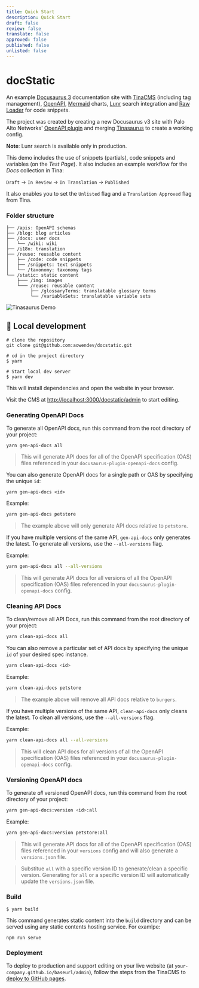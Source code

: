```yaml
---
title: Quick Start
description: Quick Start
draft: false
review: false
translate: false
approved: false
published: false
unlisted: false
---
```


# docStatic

An example [Docusaurus 3](https://docusaurus.io/) documentation site with [TinaCMS](https://tina.io/) (including tag management), [OpenAPI](https://swagger.io/specification/), [Mermaid](https://mermaid.js.org/) charts, [Lunr](https://lunrjs.com/) search integration and [Raw Loader](https://github.com/webpack-contrib/raw-loader) for code snippets.

The project was created by creating a new Docusaurus v3 site with Palo Alto Networks' [OpenAPI plugin](https://github.com/PaloAltoNetworks/docusaurus-openapi-docs) and merging [Tinasaurus](https://github.com/tinacms/tinasaurus) to create a working config.

**Note**: Lunr search is available only in production.

This demo includes the use of snippets (partials), code snippets and variables (on the *Test Page*). It also includes an example  workflow for the *Docs* collection in Tina:

`Draft` → `In Review` → `In Translation` → `Published`

It also enables you to set the `Unlisted` flag and a `Translation Approved` flag from Tina.

### Folder structure

```
├── /apis: OpenAPI schemas
├── /blog: blog articles
├── /docs: user docs
│   └── /wiki: wiki
├── /i18n: translation
├── /reuse: reusable content
│   ├── /code: code snippets
│   ├── /snippets: text snippets
│   └── /taxonomy: taxonomy tags
└── /static: static content
    ├─── /img: images
    └─── /reuse: reusable content
         ├── /glossaryTerms: translatable glossary terms
         └── /variableSets: translatable variable sets
```

![Tinasaurus Demo](demo.png)

## 🔧 Local development

```shell
# clone the repository
git clone git@github.com:aowendev/docstatic.git

# cd in the project directory
$ yarn

# Start local dev server
$ yarn dev
```

This will install dependencies and open the website in your browser.

Visit the CMS at [http://localhost:3000/docstatic/admin](http://localhost:3000/docstatic/admin) to start editing.

### Generating OpenAPI Docs

To generate all OpenAPI docs, run this command from the root directory of your project:

```
yarn gen-api-docs all
```

> This will generate API docs for all of the OpenAPI specification (OAS) files referenced in your `docusaurus-plugin-openapi-docs` config.

You can also generate OpenAPI docs for a single path or OAS by specifying the unique `id`:

```
yarn gen-api-docs <id>
```

Example:

```bash
yarn gen-api-docs petstore
```

> The example above will only generate API docs relative to `petstore`.

If you have multiple versions of the same API, `gen-api-docs` only generates the latest. To generate all versions, use the `--all-versions` flag.

Example:

```bash
yarn gen-api-docs all --all-versions
```

> This will generate API docs for all versions of all the OpenAPI specification (OAS) files referenced in your `docusaurus-plugin-openapi-docs` config.

### Cleaning API Docs

To clean/remove all API Docs, run this command from the root directory of your project:

```bash
yarn clean-api-docs all
```

You can also remove a particular set of API docs by specifying the unique `id` of your desired spec instance.

```bash
yarn clean-api-docs <id>
```

Example:

```bash
yarn clean-api-docs petstore
```

> The example above will remove all API docs relative to `burgers`.

If you have multiple versions of the same API, `clean-api-docs` only cleans the latest. To clean all versions, use the `--all-versions` flag.

Example:

```bash
yarn clean-api-docs all --all-versions
```

> This will clean API docs for all versions of all the OpenAPI specification (OAS) files referenced in your `docusaurus-plugin-openapi-docs` config.

### Versioning OpenAPI docs

To generate *all* versioned OpenAPI docs, run this command from the root directory of your project:

```bash
yarn gen-api-docs:version <id>:all
```

Example:

```bash
yarn gen-api-docs:version petstore:all
```

> This will generate API docs for all of the OpenAPI specification (OAS) files referenced in your `versions` config and will also generate a `versions.json` file.

> Substitue `all` with a specific version ID to generate/clean a specific version. Generating for `all` or a specific version ID will automatically update the `versions.json` file.

### Build

```
$ yarn build
```

This command generates static content into the `build` directory and can be served using any static contents hosting service. For examlpe:

```
npm run serve
```

### Deployment

To deploy to production and support editing on your live website (at `your-company.github.io/baseurl/admin`), follow the steps from the TinaCMS to [deploy to GitHub pages](https://tina.io/docs/tina-cloud/deployment-options/github-pages).
